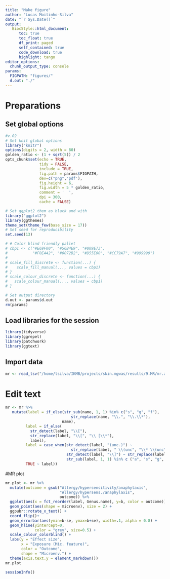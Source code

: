 ```yaml
---
title: "Make figure"
author: "Lucas Moitinho-Silva"
date: "`r Sys.Date()`"
output:
   BiocStyle::html_document:
      toc: true
      toc_float: true
      df_print: paged
      self_contained: true
      code_download: true
      highlight: tango
editor_options:
  chunk_output_type: console
params:
  FIGPATH: "figures/"
  d.out: "./"
---
```

# Preparations

## Set global options

```r
#v.02
# Set knit global options
library("knitr")
options(digits = 2, width = 80)
golden_ratio <- (1 + sqrt(5)) / 2
opts_chunk$set(echo = TRUE,
               tidy = FALSE,
               include = TRUE,
               fig.path = params$FIGPATH,
               dev=c("png",'pdf'),
               fig.height = 6,
               fig.width = 5 * golden_ratio,
               comment = '  ',
               dpi = 300,
               cache = FALSE)

# Set ggplot2 them as black and with
library("ggplot2")
library(ggthemes)
theme_set(theme_few(base_size = 17))
# Set seed for reproducibility
set.seed(13)

# # Color blind friendly pallet
# cbp1 <- c("#E69F00", "#56B4E9", "#009E73",
#           "#F0E442", "#0072B2", "#D55E00", "#CC79A7", "#999999")
# 
# scale_fill_discrete <- function(...) {
#    scale_fill_manual(..., values = cbp1)
# }
# scale_colour_discrete <- function(...) {
#   scale_colour_manual(..., values = cbp1)
# }

# Set output directory
d.out <- params$d.out
rm(params)
```


## Load libraries for the session

```r
library(tidyverse)
library(ggrepel)
library(patchwork)
library(ggtext)
```

## Import data
```r
mr <- read_tsv("/home/lsilva/IKMB/projects/skin.mgwas/results/9.MR/mr.annotated.filtered.tsv") 
```

# Edit text

```r
mr <- mr %>% 
   mutate(label = if_else(str_sub(name, 1, 1) %in% c("s", "g", "f"),
                             str_replace(name, "\\.", "\\.\\*"),
                         name),
         label = if_else(
           str_detect(label, "\\["),
           str_replace(label, "\\[", "\\ [\\*"),
           label),
         label = case_when(str_detect(label, "(unc.)") ~ 
                             str_replace(label, " \\(unc", "\\* \\(unc"),
                           str_detect(label, "\\]") ~ str_replace(label, "\\]", "\\*\\]"),
                           str_sub(label, 1, 1) %in% c ("a", "s", "g",  "f") ~ paste0(label, "*"),
         TRUE ~ label))
```



#MR plot


```r
mr.plot <- mr %>% 
  mutate(outcome = gsub("Allergy/hypersensitivity/anaphylaxis",
                        "Allergy/hypersens./anaphylaxis",
                        outcome)) %>% 
  ggplot(aes(x = fct_reorder(label, Genus.name), y=b, color = outcome)) +
  geom_point(aes(shape = microenv), size = 2) +
  ggpubr::rotate_x_text() +
  coord_flip()+
  geom_errorbar(aes(ymin=b-se, ymax=b+se), width=.1, alpha = 0.8) +
  geom_hline(yintercept=0, 
             color = "grey", size=0.5) +
  scale_colour_colorblind() +
  labs(y = "Effect size",
       x = "Exposure (Mic. feature)", 
       color = "Outcome",
       shape = "Microenv.") +
  theme(axis.text.y = element_markdown())
mr.plot
```


```r
sessionInfo()
```
